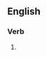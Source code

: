 {{also|co-opts}}
==English==

===Verb===
{{head|en|verb form}}

# {{en-third-person singular of|coopt}}